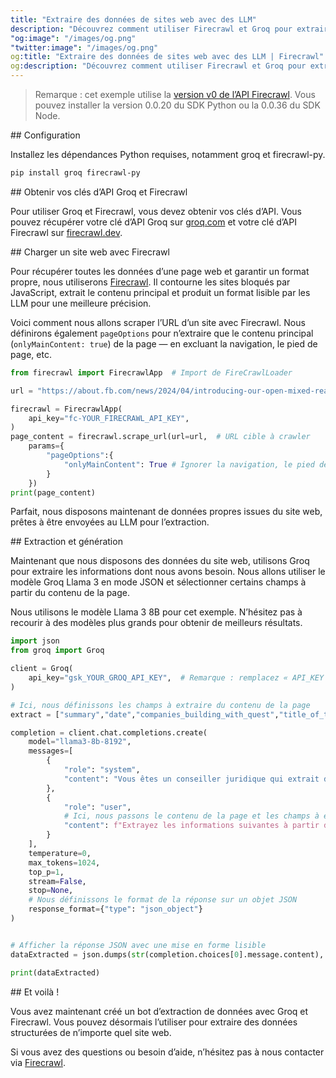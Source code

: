 ```yaml
---
title: "Extraire des données de sites web avec des LLM"
description: "Découvrez comment utiliser Firecrawl et Groq pour extraire des données structurées d’une page web en quelques lignes de code."
"og:image": "/images/og.png"
"twitter:image": "/images/og.png"
og:title: "Extraire des données de sites web avec des LLM | Firecrawl"
og:description: "Découvrez comment utiliser Firecrawl et Groq pour extraire des données structurées d’une page web en quelques lignes de code."
---
```


> Remarque : cet exemple utilise la [version v0 de l’API Firecrawl](/fr/v0/introduction). Vous pouvez installer la version 0.0.20 du SDK Python ou la 0.0.36 du SDK Node.

<div id="setup">
  ## Configuration
</div>

Installez les dépendances Python requises, notamment groq et firecrawl-py.

```bash
pip install groq firecrawl-py
```

<div id="getting-your-groq-and-firecrawl-api-keys">
  ## Obtenir vos clés d’API Groq et Firecrawl
</div>

Pour utiliser Groq et Firecrawl, vous devez obtenir vos clés d’API. Vous pouvez récupérer votre clé d’API Groq sur [groq.com](https://groq.com) et votre clé d’API Firecrawl sur [firecrawl.dev](https://firecrawl.dev).

<div id="load-website-with-firecrawl">
  ## Charger un site web avec Firecrawl
</div>

Pour récupérer toutes les données d’une page web et garantir un format propre, nous utiliserons [Firecrawl](https://firecrawl.dev). Il contourne les sites bloqués par JavaScript, extrait le contenu principal et produit un format lisible par les LLM pour une meilleure précision.

Voici comment nous allons scraper l’URL d’un site avec Firecrawl. Nous définirons également `pageOptions` pour n’extraire que le contenu principal (`onlyMainContent: true`) de la page — en excluant la navigation, le pied de page, etc.

```python
from firecrawl import FirecrawlApp  # Import de FireCrawlLoader

url = "https://about.fb.com/news/2024/04/introducing-our-open-mixed-reality-ecosystem/"

firecrawl = FirecrawlApp(
    api_key="fc-YOUR_FIRECRAWL_API_KEY",
)
page_content = firecrawl.scrape_url(url=url,  # URL cible à crawler
    params={
        "pageOptions":{
            "onlyMainContent": True # Ignorer la navigation, le pied de page, etc.
        }
    })
print(page_content)
```

Parfait, nous disposons maintenant de données propres issues du site web, prêtes à être envoyées au LLM pour l’extraction.

<div id="extraction-and-generation">
  ## Extraction et génération
</div>

Maintenant que nous disposons des données du site web, utilisons Groq pour extraire les informations dont nous avons besoin. Nous allons utiliser le modèle Groq Llama 3 en mode JSON et sélectionner certains champs à partir du contenu de la page.

Nous utilisons le modèle Llama 3 8B pour cet exemple. N’hésitez pas à recourir à des modèles plus grands pour obtenir de meilleurs résultats.

```python
import json
from groq import Groq

client = Groq(
    api_key="gsk_YOUR_GROQ_API_KEY",  # Remarque : remplacez « API_KEY » par votre clé API Groq réelle
)

# Ici, nous définissons les champs à extraire du contenu de la page
extract = ["summary","date","companies_building_with_quest","title_of_the_article","people_testimonials"]

completion = client.chat.completions.create(
    model="llama3-8b-8192",
    messages=[
        {
            "role": "system",
            "content": "Vous êtes un conseiller juridique qui extrait des informations de documents au format JSON."
        },
        {
            "role": "user",
            # Ici, nous passons le contenu de la page et les champs à extraire
            "content": f"Extrayez les informations suivantes à partir de la documentation fournie :\nContenu de la page :\n\n{page_content}\n\nInformations à extraire : {extract}"
        }
    ],
    temperature=0,
    max_tokens=1024,
    top_p=1,
    stream=False,
    stop=None,
    # Nous définissons le format de la réponse sur un objet JSON
    response_format={"type": "json_object"}
)


# Afficher la réponse JSON avec une mise en forme lisible
dataExtracted = json.dumps(str(completion.choices[0].message.content), indent=4)

print(dataExtracted)
```

<div id="and-voila">
  ## Et voilà !
</div>

Vous avez maintenant créé un bot d’extraction de données avec Groq et Firecrawl. Vous pouvez désormais l’utiliser pour extraire des données structurées de n’importe quel site web.

Si vous avez des questions ou besoin d’aide, n’hésitez pas à nous contacter via [Firecrawl](https://firecrawl.dev).
